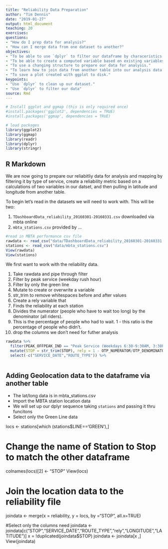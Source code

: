 ```yaml
---
title: "Reliability Data Preparation"
author: "Tim Dennis"
date: "2019-01-27"
output: html_document
teaching: 20
exercises: 
questions:
- "How do I prep data for analysis?"
- "How can I merge data from one dataset to another?"
objectives:
- "To be able to use `dplyr` to filter our dataframe by characeristics in it."
- "To be able to create a computed variable based on existing variables."
- "To use a changing structure to prepare our data for analysis."
- "To learn how to join data from another table into our analysis data."
- "To save a plot created with ggplot to disk."
keypoints:
- "Use `dplyr` to clean up our dataset."
- "Use `dplyr` to filter our data"
source: Rmd
---
```


```r
# Install ggplot and ggmap (this is only required once)
#install.packages('ggplot2', dependencies = TRUE)
#install.packages('ggmap', dependencies = TRUE)
```

```r
# load packages
library(ggplot2)
library(ggmap)
library(readr)
library(dplyr)
library(stringr)
```

## R Markdown

We are now going to prepare our reliabitliy data for analysis and mapping by filtering it by type of service, create a reliability metric based on a calculations of two variables in our datset, and then pulling in latitude and longitude from another table. 

To begin let's read in the datasets we will need to work with. This will be two:

1. `TDashboardData_reliability_20160301-20160331.csv` downloaded via mbta online
2. `mbta_stations.csv` provided by ...




```r
#read in MBTA performance csv file
rawdata <- read_csv("data/TDashboardData_reliability_20160301-20160331.csv")
stations <- read_csv("data/mbta_stations.csv")
View(rawdata)
View(stations)
```

We first want to work with the reliability data.

1. Take rawdata and pipe through filter
1. Filter by peak service (weekday rush hour)
1. Filter by only the green line
1. Mutate to create or overwrite a variable 
1. str_trim to remove whitespaces before and after values
1. Create a rely variable that 
1. Finds the reliability at each station
1. Divides the numerator (people who have to wait too long) by the denominator (all riders).
1. This is the percentage of people who had to wait. 1 - this ratio is the percentage of people who didn't.
1. drop the columns we don't need for futher analysis

```r
rawdata %>% 
  filter(PEAK_OFFPEAK_IND == "Peak Service (Weekdays 6:30-9:30AM, 3:30PM-6:30PM)", ROUTE_TYPE=="Green Line" ) %>% 
  mutate(STOP = str_trim(STOP), rely = 1 - OTP_NUMERATOR/OTP_DENOMINATOR, rely = round(rely, 4)) %>% 
  select(-c("SERVICE_DATE","ROUTE_TYPE")) %>% 
  
```

## Adding Geolocation data to the dataframe via another table

* The lat/long data is in mbta_stations.csv 
* Import the MBTA station location data
* We will set up our dplyr sequence taking `stations` and passing it thru funcitons
* Select only the Green Line data


locs <- stations[which (stations$LINE=='GREEN'),]

# Change the name of Station to Stop to match the other dataframe
colnames(locs)[2] <- "STOP" 
View(locs)


# Join the location data to the reliability file
joindata <- merge(x = reliability, y = locs, by ="STOP", all.x=TRUE)

#Select only the columns need
joindata <- joindata[c("STOP","SERVICE_DATE","ROUTE_TYPE","rely","LONGITUDE","LATITUDE")]
x = !duplicated(joindata$STOP)
joindata <- joindata[x ,]
View(joindata)

